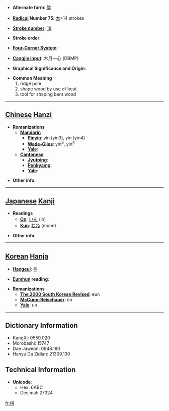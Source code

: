 * '''Alternate form''': [[櫽]]

* '''[[Wiktionary:Chinese radical index| Radical]] Number 75''': [[Wiktionary:Chinese radical index 木|木]]+14 strokes

* '''[[Wiktionary:Chinese total strokes index|Stroke number]]''': [[Wiktionary:Chinese total strokes index 18|18]]

* '''Stroke order''': 

* '''[[Wiktionary:Chinese four corner index|Four-Corner System]]''': 

* '''[[Wiktionary:Chinese Cangjie index|Cangjie input]]''': 木月一心 (DBMP)

* '''Graphical Significance and Origin''': 

* '''Common Meaning'''
*#ridge pole
*# shape wood by use of heat
*# tool for shaping bent wood


----

== [[Chinese]] [[Hanzi]] ==

* '''Romanizations'''
** '''[[Mandarin]]'''
*** '''[[Pinyin]]''': yǐn (yin3), yìn (yin4)
*** '''[[Wade-Giles]]''': yin<sup>3</sup>, yin<sup>4</sup>
*** '''[[Yale]]''': 
** '''[[Cantonese]]'''
*** '''[[Jyutping]]''':
*** '''[[Penkyamp]]''': 
*** '''[[Yale]]''': 

* '''Other info''': 

----

== [[Japanese]] [[Kanji]] ==

* '''Readings'''
** '''[[On]]''': [[いん]] (in)
** '''[[Kun]]''': [[むね]] (mune)

* '''Other info''':  

----

== [[Korean]] [[Hanja]] ==

* '''[[Hangeul]]''': 은

* '''[[Eumhun]] reading''': 

* '''Romanizations'''
** '''[[The 2000 South Korean Revised Romanization|The 2000 South Korean Revised]]''': eun
** '''[[McCune-Reischauer]]''': ŭn
** '''[[Yale]]''': un

----

== Dictionary Information ==

* KangXi: 0559.020
* Morobashi: 15747
* Dae Jaweon: 0948.180
* Hanyu Da Zidian: 21309.130

== Technical Information ==

* '''Unicode''':
** Hex: 6ABC
** Decimal: 27324

[[fr:檼]]